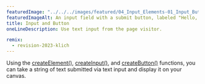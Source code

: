 ---
featuredImage: "../../../images/featured/04_Input_Elements-01_Input_Button-thumbnail.png"
featuredImageAlt: An input field with a submit button, labeled "Hello, p5!"
title: Input and Button
oneLineDescription: Use text input from the page visitor.

remix:
  - revision-2023-klich
---

Using the 
<a href="https://p5js.org/reference/p5/createElement" target="_blank">createElement()</a>,
<a href="https://p5js.org/reference/p5/createInput" target="_blank">createInput()</a>,
and <a href="https://p5js.org/reference/p5/createButton" target="_blank">createButton()</a> 
functions, you can take a string of text submitted via text input and display 
it on your canvas.